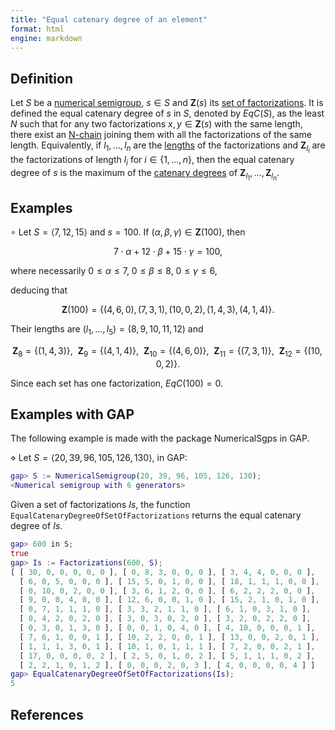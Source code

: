 ```yaml
---
title: "Equal catenary degree of an element"
format: html
engine: markdown
---
```


<!-- P. A. García-Sánchez, I. Ojeda, A.
Sánchez-R.-Navarro, Factorization invariants in half-factorial affine
semigroups, Internat. J. Algebra Comput. 23 (2013), 111–122. -->

## Definition

Let $S$ be a [numerical semigroup](../Basic-concepts/Numerical-semigroup.qmd), $s \in S$ and $\mathbf{Z}(s)$ its [set of factorizations](../Presentations-NS/Set-of-factorizations.qmd). It is defined the equal catenary degree of $s$ in $S$, denoted by $EqC(S)$, as the least $N$ such that for any two factorizations $x,y \in \mathbf{Z}(s)$ with the same length, there exist an [N-chain](Chain-of-factorizations.qmd) joining them with all the factorizations of the same length. Equivalently, if $l_1, \ldots, l_n$ are the [lengths](Length-factorization.qmd) of the factorizations and $\mathbf{Z}_{l_i}$ are the factorizations of length $l_i$ for $i \in \{1, \ldots, n\}$, then the equal catenary degree of $s$ is the maximum of the [catenary degrees](Catenary-degree-of-an-element.qmd) of $\mathbf{Z}_{l_1}, \ldots, \mathbf{Z}_{l_n}$.

## Examples

$\circ$ Let $S = \langle 7, 12, 15 \rangle$ and $s = 100$. If $(\alpha, \beta, \gamma) \in \mathbf{Z}(100)$, then

$$
7 \cdot \alpha + 12 \cdot \beta + 15 \cdot \gamma = 100,
$$ 

where necessarily $0 \le \alpha \le 7, ~ 0 \le \beta \le 8, ~ 0 \le \gamma \le 6$,

deducing that

$$
\mathbf{Z}(100) = \{(4, 6, 0), (7, 3, 1), (10, 0, 2), (1, 4, 3), (4, 1, 4) \}.
$$

Their lengths are $(l_1, \ldots, l_5) = (8,9,10,11,12)$ and

$$
\mathbf{Z}_8 = \{(1,4,3)\}, ~~ \mathbf{Z}_9 = \{(4,1,4)\}, ~~ \mathbf{Z}_{10} = \{(4,6,0)\}, ~~ \mathbf{Z}_{11} = \{(7,3,1)\}, ~~ \mathbf{Z}_{12} = \{(10, 0, 2)\}.
$$ 

Since each set has one factorization, $EqC(100) = 0$.

## Examples with GAP

The following example is made with the package NumericalSgps in GAP.

$\diamond$ Let $S = \langle 20, 39, 96, 105, 126, 130 \rangle$, in GAP:

``` gap
gap> S := NumericalSemigroup(20, 39, 96, 105, 126, 130);
<Numerical semigroup with 6 generators>
```

Given a set of factorizations $Is$, the function `EqualCatenaryDegreeOfSetOfFactorizations` returns the equal catenary degree of $Is$.

``` gap
gap> 600 in S;
true
gap> Is := Factorizations(600, S);
[ [ 30, 0, 0, 0, 0, 0 ], [ 0, 8, 3, 0, 0, 0 ], [ 3, 4, 4, 0, 0, 0 ],
  [ 6, 0, 5, 0, 0, 0 ], [ 15, 5, 0, 1, 0, 0 ], [ 18, 1, 1, 1, 0, 0 ],
  [ 0, 10, 0, 2, 0, 0 ], [ 3, 6, 1, 2, 0, 0 ], [ 6, 2, 2, 2, 0, 0 ],
  [ 9, 0, 0, 4, 0, 0 ], [ 12, 6, 0, 0, 1, 0 ], [ 15, 2, 1, 0, 1, 0 ],
  [ 0, 7, 1, 1, 1, 0 ], [ 3, 3, 2, 1, 1, 0 ], [ 6, 1, 0, 3, 1, 0 ],
  [ 0, 4, 2, 0, 2, 0 ], [ 3, 0, 3, 0, 2, 0 ], [ 3, 2, 0, 2, 2, 0 ],
  [ 0, 3, 0, 1, 3, 0 ], [ 0, 0, 1, 0, 4, 0 ], [ 4, 10, 0, 0, 0, 1 ],
  [ 7, 6, 1, 0, 0, 1 ], [ 10, 2, 2, 0, 0, 1 ], [ 13, 0, 0, 2, 0, 1 ],
  [ 1, 1, 1, 3, 0, 1 ], [ 10, 1, 0, 1, 1, 1 ], [ 7, 2, 0, 0, 2, 1 ],
  [ 17, 0, 0, 0, 0, 2 ], [ 2, 5, 0, 1, 0, 2 ], [ 5, 1, 1, 1, 0, 2 ],
  [ 2, 2, 1, 0, 1, 2 ], [ 0, 0, 0, 2, 0, 3 ], [ 4, 0, 0, 0, 0, 4 ] ]
gap> EqualCatenaryDegreeOfSetOfFactorizations(Is);
5
```

## References

